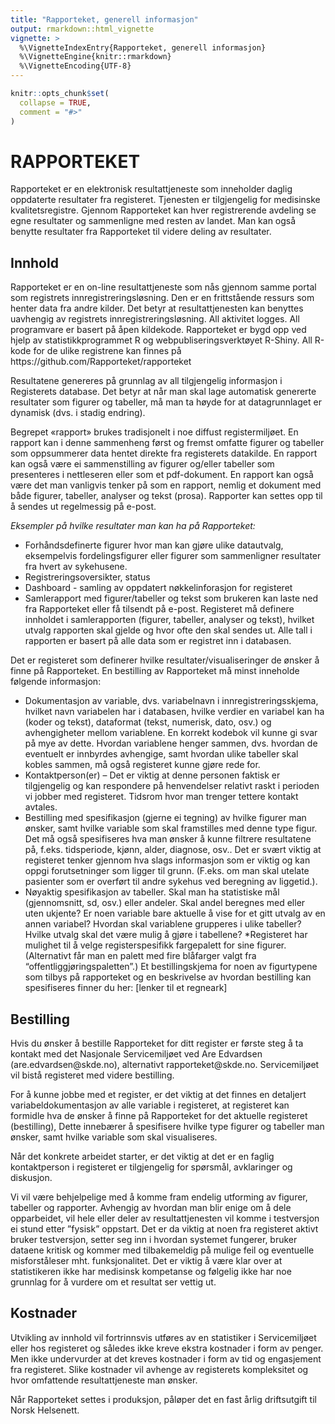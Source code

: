 ```yaml
---
title: "Rapporteket, generell informasjon"
output: rmarkdown::html_vignette
vignette: >
  %\VignetteIndexEntry{Rapporteket, generell informasjon}
  %\VignetteEngine{knitr::rmarkdown}
  %\VignetteEncoding{UTF-8}
---
```


```r
knitr::opts_chunk$set(
  collapse = TRUE,
  comment = "#>"
)
```
# RAPPORTEKET

Rapporteket er en elektronisk resultattjeneste som inneholder daglig oppdaterte resultater fra registeret. Tjenesten er tilgjengelig for medisinske kvalitetsregistre. 
Gjennom Rapporteket kan hver registrerende avdeling se egne resultater og sammenligne med resten av landet. Man kan også benytte resultater fra Rapporteket til videre deling av resultater.

 
## Innhold
Rapporteket er en on-line resultattjeneste som nås gjennom samme portal som registrets innregistreringsløsning. Den er en frittstående ressurs som henter data fra andre kilder. Det betyr at resultattjenesten kan benyttes uavhengig av registrets innregistreringsløsning. All aktivitet logges. All programvare er basert på åpen kildekode. Rapporteket er bygd opp ved hjelp av  statistikkprogrammet R og webpubliseringsverktøyet R-Shiny. All R-kode for de ulike registrene kan finnes på https://github.com/Rapporteket/rapporteket

Resultatene genereres på grunnlag av all tilgjengelig informasjon i Registerets database. Det betyr at når man skal lage automatisk genererte resultater som figurer og tabeller, må man ta høyde for at datagrunnlaget er dynamisk (dvs. i stadig endring).

Begrepet «rapport» brukes tradisjonelt i noe diffust registermiljøet. En rapport kan i denne sammenheng først og fremst omfatte figurer og tabeller som oppsummerer data hentet direkte fra registerets datakilde. En rapport kan også være ei sammenstilling av figurer og/eller tabeller som presenteres i nettleseren eller som et pdf-dokument. En rapport kan også være det man vanligvis tenker på som en rapport, nemlig et dokument med både figurer, tabeller, analyser og tekst (prosa). Rapporter kan settes opp til å sendes ut regelmessig  på e-post.

_Eksempler på hvilke resultater man kan ha på Rapporteket:_

* Forhåndsdefinerte figurer hvor man kan gjøre ulike datautvalg, eksempelvis fordelingsfigurer eller figurer som sammenligner resultater fra hvert av sykehusene. 
* Registreringsoversikter, status
* Dashboard - samling av oppdatert nøkkelinforasjon for registeret
* Samlerapport med figurer/tabeller og tekst som brukeren kan laste ned fra Rapporteket eller få tilsendt på e-post. Registeret må definere innholdet i samlerapporten (figurer, tabeller, analyser og tekst), hvilket utvalg rapporten skal gjelde og hvor ofte den skal sendes ut. Alle tall i rapporten er basert på alle data som er registret inn i databasen.  


Det er registeret som definerer hvilke resultater/visualiseringer de ønsker å finne på Rapporteket. En bestilling av Rapporteket må minst inneholde følgende informasjon:

* Dokumentasjon av variable, dvs. variabelnavn i innregistreringsskjema, hvilket navn variabelen har i databasen, hvilke verdier en variabel kan ha (koder og tekst), dataformat (tekst, numerisk, dato, osv.) og avhengigheter mellom variablene. En korrekt kodebok vil kunne gi svar på mye av dette. Hvordan variablene henger sammen, dvs. hvordan de eventuelt er innbyrdes avhengige, samt hvordan ulike tabeller skal kobles sammen, må også registeret kunne gjøre rede for.
* Kontaktperson(er) – Det er viktig at denne personen faktisk er tilgjengelig og kan respondere på henvendelser relativt raskt i perioden vi jobber med registeret. Tidsrom hvor man trenger tettere kontakt avtales.
* Bestilling med spesifikasjon (gjerne ei tegning) av hvilke figurer man ønsker, samt hvilke variable som skal framstilles med denne type figur. Det må også spesifiseres hva man ønsker å kunne filtrere resultatene på, f.eks. tidsperiode, kjønn, alder, diagnose, osv..  Det er svært viktig at registeret tenker gjennom hva slags informasjon som er viktig og kan oppgi forutsetninger som ligger til grunn. (F.eks. om man skal utelate pasienter som er overført til andre sykehus ved beregning av liggetid.).
* Nøyaktig spesifikasjon av tabeller. Skal man ha statistiske mål (gjennomsnitt, sd, osv.) eller andeler. Skal andel beregnes med eller uten ukjente? Er noen variable bare aktuelle å vise for et gitt utvalg av en annen variabel? Hvordan skal variablene grupperes i ulike tabeller? Hvilke utvalg skal det være mulig å gjøre i tabellene?
*Registeret har mulighet til å velge registerspesifikk fargepalett for sine figurer. (Alternativt får man en palett med fire blåfarger valgt fra "offentliggjøringspaletten".)
Et bestillingskjema for noen av figurtypene som tilbys på rapporteket og en beskrivelse av hvordan bestilling kan spesifiseres finner du her: [lenker til et regneark]

## Bestilling
Hvis du ønsker å bestille Rapporteket for ditt register er første steg å ta kontakt med det Nasjonale Servicemiljøet ved Are Edvardsen (are.edvardsen@skde.no), alternativt rapporteket@skde.no. Servicemiljøet vil bistå registeret med videre bestilling.

For å kunne jobbe med et register, er det viktig at det finnes en detaljert variabeldokumentasjon av alle variable i registeret, at registeret kan formidle hva de ønsker å finne på Rapporteket for det aktuelle registeret (bestilling), Dette innebærer å spesifisere hvilke type figurer og tabeller man ønsker, samt hvilke variable som skal visualiseres.

Når det konkrete arbeidet starter, er det viktig at det er en faglig kontaktperson i registeret er tilgjengelig for spørsmål, avklaringer og diskusjon.

Vi vil være behjelpelige med å komme fram endelig utforming av figurer, tabeller og rapporter. Avhengig av hvordan man blir enige om å dele opparbeidet, vil hele eller deler av resultattjenesten vil komme i testversjon ei stund etter ”fysisk” oppstart. Det er da viktig at noen fra registeret aktivt bruker testversjon, setter seg inn i hvordan systemet fungerer, bruker dataene kritisk og kommer med tilbakemeldig på mulige feil og eventuelle misforståleser mht. funksjonalitet. Det er viktig å være klar over at statistikeren ikke har medisinsk kompetanse og følgelig ikke har noe grunnlag for å vurdere om et resultat ser vettig ut.

## Kostnader
Utvikling av innhold vil fortrinnsvis utføres av en statistiker i Servicemiljøet eller hos registeret og således ikke kreve ekstra kostnader i form av penger. Men ikke undervurder at det kreves kostnader i form av tid og engasjement fra registeret. Slike kostnader vil avhenge av registerets kompleksitet og hvor omfattende resultattjeneste man ønsker. 

Når Rapporteket settes i produksjon, påløper det en fast årlig driftsutgift til Norsk Helsenett.
